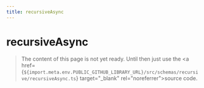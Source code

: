 ```yaml
---
title: recursiveAsync
---
```


# recursiveAsync

> The content of this page is not yet ready. Until then just use the <a href={`${import.meta.env.PUBLIC_GITHUB_LIBRARY_URL}/src/schemas/recursive/recursiveAsync.ts`} target="\_blank" rel="noreferrer">source code</a>.

